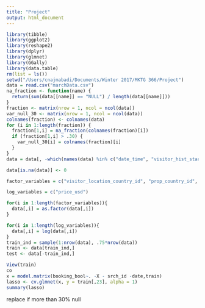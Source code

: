 ```yaml
---
title: "Project"
output: html_document
---
```


```r
library(tibble)
library(ggplot2)
library(reshape2)
library(dplyr)
library(glmnet)
library(GGally)
library(data.table)
rm(list = ls())
setwd("/Users/cnajmabadi/Documents/Winter 2017/MKTG 366/Project")
data = read.csv("marchData.csv")
na_fraction <- function(name) {
  return(sum(data[[name]] == "NULL") / length(data[[name]]))
}
fraction <- matrix(nrow = 1, ncol = ncol(data))
var_null_30 <- matrix(nrow = 1, ncol = ncol(data))
colnames(fraction) <- colnames(data)
for (i in 1:length(fraction)) {
  fraction[1,i] = na_fraction(colnames(fraction)[i])
  if (fraction[1,i] > .30) {
    var_null_30[i] = colnames(fraction)[i]
  }
}
data = data[, -which(names(data) %in% c("date_time", "visitor_hist_starrating",   "visitor_hist_adr_usd" ,     "srch_query_affinity_score" , "orig_destination_distance" , "comp1_rate"  ,              "comp1_inv"  ,     "comp1_rate_percent_diff" ,  "comp2_rate"      ,          "comp2_inv"    , "comp2_rate_percent_diff"  , "comp3_rate" ,   "comp3_inv"     ,"comp3_rate_percent_diff"   ,"comp4_rate" ,               "comp4_inv" ,   "comp4_rate_percent_diff",   "comp5_rate",          "comp5_inv"    ,   "comp5_rate_percent_diff" ,  "comp6_rate" ,    "comp6_inv", "comp6_rate_percent_diff"  , "comp7_rate" ,               "comp7_inv"     ,   "comp7_rate_percent_diff" ,  "comp8_rate" ,    "comp8_inv"  ,"comp8_rate_percent_diff"  , "gross_bookings_usd", "prop_location_score2", "prop_review_score"))]

data[is.na(data)] <- 0

factor_variables = c("visitor_location_country_id", "prop_country_id", "srch_destination_id", "site_id", "prop_id")

log_variables = c("price_usd")

for(i in 1:length(factor_variables)){
  data[,i] = as.factor(data[,i])
}

for(i in 1:length(log_variables)){
  data[,i] = log(data[,i])
}
train_ind = sample(1:nrow(data), .75*nrow(data))
train <- data[train_ind,]
test <- data[-train_ind,]

View(train)
co
x = model.matrix(booking_bool~. -X - srch_id -date,train)
lasso <- cv.glmnet(x, y = train[,23], alpha = 1)
summary(lasso)
```
replace if more than 30% null 


